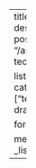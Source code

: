 ---
title: Technical
description: Technical posts. 
image: "/assets/images/nitori-technight.jpg"

listing:
  include:
    categories: ["technical"]
  exclude:
    draft: true

format:
  html: default

metadata-files:
  - _listing-all.yml
---